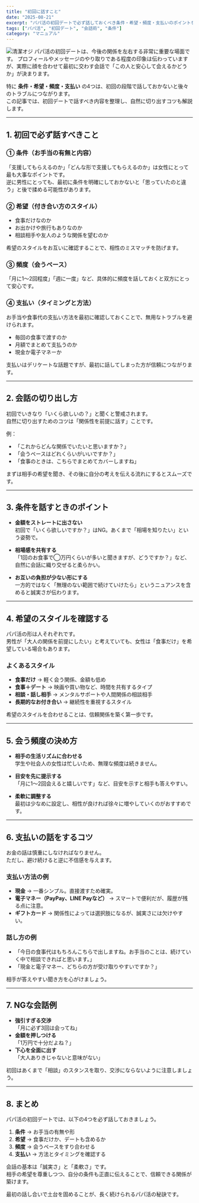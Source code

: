 ```yaml
---
title: "初回に話すこと"
date: "2025-08-21"
excerpt: "パパ活の初回デートで必ず話しておくべき条件・希望・頻度・支払いのポイントを解説。誠実さを伝えつつトラブルを防ぐ会話術を紹介します。"
tags: ["パパ活", "初回デート", "会話術", "条件"]
category: "マニュアル"
---
```

<img src="https://lastdecade.s3.ap-northeast-1.amazonaws.com/guide/papakatsu-first-date_first-talk/papakatsu-first-date_first-talk_1.png" alt="清潔オジ" className="rounded-xl border shadow-sm mt-3" />
パパ活の初回デートは、今後の関係を左右する非常に重要な場面です。  
プロフィールやメッセージのやり取りである程度の印象は伝わっていますが、実際に顔を合わせて最初に交わす会話で「この人と安心して会えるかどうか」が決まります。  

特に **条件・希望・頻度・支払い** の4つは、初回の段階で話しておかないと後々のトラブルにつながります。  
この記事では、初回デートで話すべき内容を整理し、自然に切り出すコツも解説します。  

---

## 1. 初回で必ず話すべきこと

### ① 条件（お手当の有無と内容）
「支援してもらえるのか」「どんな形で支援してもらえるのか」は女性にとって最も大事なポイントです。  
逆に男性にとっても、最初に条件を明確にしておかないと「思っていたのと違う」と後で揉める可能性があります。  

### ② 希望（付き合い方のスタイル）
- 食事だけなのか  
- お出かけや旅行もありなのか  
- 相談相手や友人のような関係を望むのか  

希望のスタイルをお互いに確認することで、相性のミスマッチを防げます。  

### ③ 頻度（会うペース）
「月に1〜2回程度」「週に一度」など、具体的に頻度を話しておくと双方にとって安心です。  

### ④ 支払い（タイミングと方法）
お手当や食事代の支払い方法を最初に確認しておくことで、無用なトラブルを避けられます。  
- 毎回の食事で渡すのか  
- 月額でまとめて支払うのか  
- 現金か電子マネーか  

支払いはデリケートな話題ですが、最初に話してしまった方が信頼につながります。  

---

## 2. 会話の切り出し方

初回でいきなり「いくら欲しいの？」と聞くと警戒されます。  
自然に切り出すためのコツは「関係性を前提に話す」ことです。  

例：
- 「これからどんな関係でいたいと思いますか？」  
- 「会うペースはどれくらいがいいですか？」  
- 「食事のときは、こちらでまとめてカバーしますね」  

まずは相手の希望を聞き、その後に自分の考えを伝える流れにするとスムーズです。  

---

## 3. 条件を話すときのポイント

- **金額をストレートに出さない**  
  初回で「いくら欲しいですか？」はNG。あくまで「相場を知りたい」という姿勢で。  

- **相場感を共有する**  
  「1回のお食事で◯万円くらいが多いと聞きますが、どうですか？」など、自然に会話に織り交ぜると柔らかい。  

- **お互いの負担が少ない形にする**  
  一方的ではなく「無理のない範囲で続けていけたら」というニュアンスを含めると誠実さが伝わります。  

---

## 4. 希望のスタイルを確認する

パパ活の形は人それぞれです。  
男性が「大人の関係を前提にしたい」と考えていても、女性は「食事だけ」を希望している場合もあります。  

### よくあるスタイル
- **食事だけ** → 軽く会う関係、金額も低め  
- **食事＋デート** → 映画や買い物など、時間を共有するタイプ  
- **相談・話し相手** → メンタルサポートや人間関係の相談相手  
- **長期的なお付き合い** → 継続性を重視するスタイル  

希望のスタイルを合わせることは、信頼関係を築く第一歩です。  

---

## 5. 会う頻度の決め方

- **相手の生活リズムに合わせる**  
  学生や社会人の女性は忙しいため、無理な頻度は続きません。  

- **目安を先に提示する**  
  「月に1〜2回会えると嬉しいです」など、目安を示すと相手も答えやすい。  

- **柔軟に調整する**  
  最初は少なめに設定し、相性が良ければ徐々に増やしていくのがおすすめです。  

---

## 6. 支払いの話をするコツ

お金の話は慎重にしなければなりません。  
ただし、避け続けると逆に不信感を与えます。  

### 支払い方法の例
- **現金** → 一番シンプル。直接渡すため確実。  
- **電子マネー（PayPay、LINE Payなど）** → スマートで便利だが、履歴が残る点に注意。  
- **ギフトカード** → 関係性によっては選択肢になるが、誠実さには欠けやすい。  

### 話し方の例
- 「今日の食事代はもちろんこちらで出しますね。お手当のことは、続けていく中で相談できればと思います。」  
- 「現金と電子マネー、どちらの方が受け取りやすいですか？」  

相手が答えやすい聞き方を心がけましょう。  

---

## 7. NGな会話例

- **強引すぎる交渉**  
  「月に必ず3回は会ってね」  
- **金額を押しつける**  
  「1万円で十分だよね？」  
- **下心を全面に出す**  
  「大人ありきじゃないと意味がない」  

初回はあくまで「相談」のスタンスを取り、交渉にならないように注意しましょう。  

---

## 8. まとめ

パパ活の初回デートでは、以下の4つを必ず話しておきましょう。  

1. **条件** → お手当の有無や形  
2. **希望** → 食事だけか、デートも含めるか  
3. **頻度** → 会うペースをすり合わせる  
4. **支払い** → 方法とタイミングを確認する  

会話の基本は「誠実さ」と「柔軟さ」です。  
相手の希望を尊重しつつ、自分の条件も正直に伝えることで、信頼できる関係が築けます。  

最初の話し合いで土台を固めることが、長く続けられるパパ活の秘訣です。  
